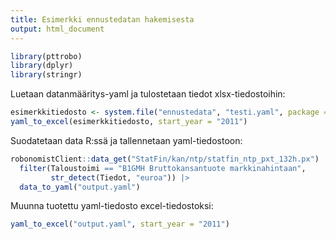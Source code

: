 ```yaml
---
title: Esimerkki ennustedatan hakemisesta
output: html_document
---
```



```r
library(pttrobo)
library(dplyr)
library(stringr)
```

Luetaan datanmääritys-yaml ja tulostetaan tiedot xlsx-tiedostoihin:

```r
esimerkkitiedosto <- system.file("ennustedata", "testi.yaml", package = "pttrobo")
yaml_to_excel(esimerkkitiedosto, start_year = "2011")
```

Suodatetaan data R:ssä ja tallennetaan yaml-tiedostoon:

```r
robonomistClient::data_get("StatFin/kan/ntp/statfin_ntp_pxt_132h.px") |>
  filter(Taloustoimi == "B1GMH Bruttokansantuote markkinahintaan",
         str_detect(Tiedot, "euroa")) |>
  data_to_yaml("output.yaml")

```

Muunna tuotettu yaml-tiedosto excel-tiedostoksi:

```r
yaml_to_excel("output.yaml", start_year = "2011")

```
